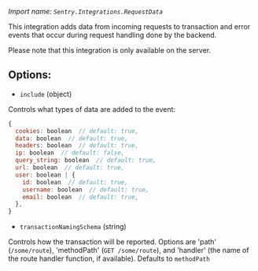 _Import name: `Sentry.Integrations.RequestData`_

This integration adds data from incoming requests to transaction and error events that occur during request handling done by the backend.

<Alert level="warning">
  Please note that this integration is only available on the server.
</Alert>

## Options:

- `include` (object)

Controls what types of data are added to the event:

```javascript
{
  cookies: boolean  // default: true,
  data: boolean  // default: true,
  headers: boolean  // default: true,
  ip: boolean  // default: false,
  query_string: boolean  // default: true,
  url: boolean  // default: true,
  user: boolean | {
    id: boolean  // default: true,
    username: boolean  // default: true,
    email: boolean  // default: true,
  },
}
```

- `transactionNamingSchema` (string)

Controls how the transaction will be reported. Options are 'path' (`/some/route`),
'methodPath' (`GET /some/route`), and 'handler' (the name of the route handler
function, if available).
Defaults to `methodPath`
